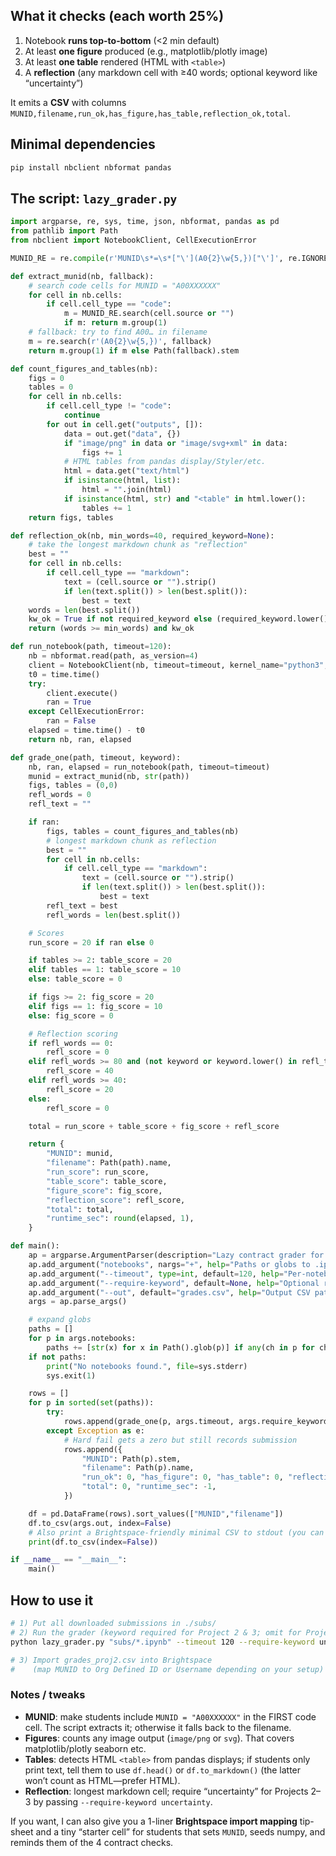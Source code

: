 

## What it checks (each worth 25%)

1. Notebook **runs top-to-bottom** (<2 min default)
2. At least **one figure** produced (e.g., matplotlib/plotly image)
3. At least **one table** rendered (HTML with `<table>`)
4. A **reflection** (any markdown cell with ≥40 words; optional keyword like “uncertainty”)

It emits a **CSV** with columns `MUNID,filename,run_ok,has_figure,has_table,reflection_ok,total`.


## Minimal dependencies

```bash
pip install nbclient nbformat pandas
```


## The script: `lazy_grader.py`

```python
import argparse, re, sys, time, json, nbformat, pandas as pd
from pathlib import Path
from nbclient import NotebookClient, CellExecutionError

MUNID_RE = re.compile(r'MUNID\s*=\s*["\'](A0{2}\w{5,})["\']', re.IGNORECASE)

def extract_munid(nb, fallback):
    # search code cells for MUNID = "A00XXXXXX"
    for cell in nb.cells:
        if cell.cell_type == "code":
            m = MUNID_RE.search(cell.source or "")
            if m: return m.group(1)
    # fallback: try to find A00… in filename
    m = re.search(r'(A0{2}\w{5,})', fallback)
    return m.group(1) if m else Path(fallback).stem

def count_figures_and_tables(nb):
    figs = 0
    tables = 0
    for cell in nb.cells:
        if cell.cell_type != "code": 
            continue
        for out in cell.get("outputs", []):
            data = out.get("data", {})
            if "image/png" in data or "image/svg+xml" in data: 
                figs += 1
            # HTML tables from pandas display/Styler/etc.
            html = data.get("text/html")
            if isinstance(html, list):
                html = "".join(html)
            if isinstance(html, str) and "<table" in html.lower():
                tables += 1
    return figs, tables

def reflection_ok(nb, min_words=40, required_keyword=None):
    # take the longest markdown chunk as "reflection"
    best = ""
    for cell in nb.cells:
        if cell.cell_type == "markdown":
            text = (cell.source or "").strip()
            if len(text.split()) > len(best.split()):
                best = text
    words = len(best.split())
    kw_ok = True if not required_keyword else (required_keyword.lower() in best.lower())
    return (words >= min_words) and kw_ok

def run_notebook(path, timeout=120):
    nb = nbformat.read(path, as_version=4)
    client = NotebookClient(nb, timeout=timeout, kernel_name="python3", allow_errors=False)
    t0 = time.time()
    try:
        client.execute()
        ran = True
    except CellExecutionError:
        ran = False
    elapsed = time.time() - t0
    return nb, ran, elapsed

def grade_one(path, timeout, keyword):
    nb, ran, elapsed = run_notebook(path, timeout=timeout)
    munid = extract_munid(nb, str(path))
    figs, tables = (0,0)
    refl_words = 0
    refl_text = ""

    if ran:
        figs, tables = count_figures_and_tables(nb)
        # longest markdown chunk as reflection
        best = ""
        for cell in nb.cells:
            if cell.cell_type == "markdown":
                text = (cell.source or "").strip()
                if len(text.split()) > len(best.split()):
                    best = text
        refl_text = best
        refl_words = len(best.split())

    # Scores
    run_score = 20 if ran else 0

    if tables >= 2: table_score = 20
    elif tables == 1: table_score = 10
    else: table_score = 0

    if figs >= 2: fig_score = 20
    elif figs == 1: fig_score = 10
    else: fig_score = 0

    # Reflection scoring
    if refl_words == 0:
        refl_score = 0
    elif refl_words >= 80 and (not keyword or keyword.lower() in refl_text.lower()):
        refl_score = 40
    elif refl_words >= 40:
        refl_score = 20
    else:
        refl_score = 0

    total = run_score + table_score + fig_score + refl_score

    return {
        "MUNID": munid,
        "filename": Path(path).name,
        "run_score": run_score,
        "table_score": table_score,
        "figure_score": fig_score,
        "reflection_score": refl_score,
        "total": total,
        "runtime_sec": round(elapsed, 1),
    }

def main():
    ap = argparse.ArgumentParser(description="Lazy contract grader for .ipynb notebooks.")
    ap.add_argument("notebooks", nargs="+", help="Paths or globs to .ipynb files")
    ap.add_argument("--timeout", type=int, default=120, help="Per-notebook execution timeout (sec)")
    ap.add_argument("--require-keyword", default=None, help="Optional required keyword in reflection (e.g., 'uncertainty')")
    ap.add_argument("--out", default="grades.csv", help="Output CSV path")
    args = ap.parse_args()

    # expand globs
    paths = []
    for p in args.notebooks:
        paths += [str(x) for x in Path().glob(p)] if any(ch in p for ch in "*?[]") else [p]
    if not paths:
        print("No notebooks found.", file=sys.stderr)
        sys.exit(1)

    rows = []
    for p in sorted(set(paths)):
        try:
            rows.append(grade_one(p, args.timeout, args.require_keyword))
        except Exception as e:
            # Hard fail gets a zero but still records submission
            rows.append({
                "MUNID": Path(p).stem,
                "filename": Path(p).name,
                "run_ok": 0, "has_figure": 0, "has_table": 0, "reflection_ok": 0,
                "total": 0, "runtime_sec": -1,
            })

    df = pd.DataFrame(rows).sort_values(["MUNID","filename"])
    df.to_csv(args.out, index=False)
    # Also print a Brightspace-friendly minimal CSV to stdout (you can map Grade Item on import)
    print(df.to_csv(index=False))

if __name__ == "__main__":
    main()
```


## How to use it

```bash
# 1) Put all downloaded submissions in ./subs/
# 2) Run the grader (keyword required for Project 2 & 3; omit for Project 1)
python lazy_grader.py "subs/*.ipynb" --timeout 120 --require-keyword uncertainty --out grades_proj2.csv

# 3) Import grades_proj2.csv into Brightspace
#    (map MUNID to Org Defined ID or Username depending on your setup)
```

### Notes / tweaks

* **MUNID**: make students include `MUNID = "A00XXXXXX"` in the FIRST code cell. The script extracts it; otherwise it falls back to the filename.
* **Figures**: counts any image output (`image/png` or `svg`). That covers matplotlib/plotly seaborn etc.
* **Tables**: detects HTML `<table>` from pandas displays; if students only print text, tell them to use `df.head()` or `df.to_markdown()` (the latter won’t count as HTML—prefer HTML).
* **Reflection**: longest markdown cell; require “uncertainty” for Projects 2–3 by passing `--require-keyword uncertainty`.

If you want, I can also give you a 1-liner **Brightspace import mapping** tip-sheet and a tiny “starter cell” for students that sets `MUNID`, seeds numpy, and reminds them of the 4 contract checks.

